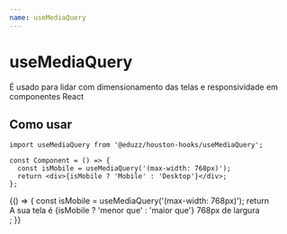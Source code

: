 ```yaml
---
name: useMediaQuery
---
```




# useMediaQuery

É usado para lidar com dimensionamento das telas e responsividade em componentes React

## Como usar

```tsx
import useMediaQuery from '@eduzz/houston-hooks/useMediaQuery';

const Component = () => {
  const isMobile = useMediaQuery('(max-width: 768px)');
  return <div>{isMobile ? 'Mobile' : 'Desktop'}</div>;
};
```

<Playground>
  {() => {
    const isMobile = useMediaQuery('(max-width: 768px)');
    return <div>A sua tela é {isMobile ? 'menor que' : 'maior que'} 768px de largura</div>;
  }}
</Playground>
